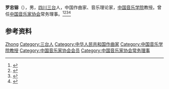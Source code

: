 '''罗忠镕'''（{{bd|1924年|12月12日|2021年|9月2日|catIdx=Luo}}），男，[[四川|四川]][[三台|三台]]人，中国作曲家、音乐理论家，[[中国音乐学院|中国音乐学院]]教授。曾任[[中国音乐家协会|中国音乐家协会]]常务理事。<ref>{{Cite book|title=中国当代文化艺术名人大辞典|author=刘波主编|publisher=国际文化出版公司|year=1993|isbn=9787800493898|location=北京|pages=}}</ref><ref>{{Cite book|title=中国艺术家辞典 • 现代第四分册|author=北京语言学院《中国艺术家辞典》编委会编|publisher=湖南人民出版社|year=1984|isbn=|location=长沙|pages=}}</ref><ref>{{Cite book|title=音乐词典|author=高天康编著|publisher=甘肃人民出版社|year=2014|isbn=|location=兰州|pages=}}</ref><ref>{{Cite web|title=讣告|url=https://www.ccmusic.edu.cn/fg/|work=中国音乐学院}}</ref>

== 参考资料 ==
{{reflist}}

{{Navboxes
| title  = 罗忠镕在[[中国音乐家协会|中国音乐家协会]]的职务
| list1  =
{{中国音乐家协会第四届理事会}}
}}

{{Authority control}}
{{DEFAULTSORT:Luo罗}}
[[Category:罗姓|Zhong]]
[[Category:三台人|Category:三台人]]
[[Category:中华人民共和国作曲家|Category:中华人民共和国作曲家]]
[[Category:中国音乐学院教授|Category:中国音乐学院教授]]
[[Category:中国音乐家协会会员|Category:中国音乐家协会会员]]
[[Category:中国音乐家协会常务理事|Category:中国音乐家协会常务理事]]


{{中国人物小作品}}